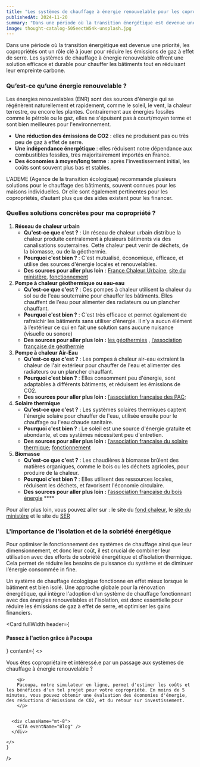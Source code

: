 ```yaml
---
title: "Les systèmes de chauffage à énergie renouvelable pour les copropriétés"
publishedAt: 2024-11-20
summary: "Dans une période où la transition énergétique est devenue une priorité, les copropriétés ont un rôle clé à jouer pour réduire les émissions de gaz à effet de serre. Les systèmes de chauffage à énergie renouvelable offrent une solution efficace et durable pour chauffer les bâtiments tout en réduisant leur empreinte carbone."
image: thought-catalog-505eectW54k-unsplash.jpg
---
```


Dans une période où la transition énergétique est devenue une priorité, les copropriétés ont un rôle clé à jouer pour réduire les émissions de gaz à effet de serre. Les systèmes de chauffage à énergie renouvelable offrent une solution efficace et durable pour chauffer les bâtiments tout en réduisant leur empreinte carbone. 

### Qu’est-ce qu’une énergie renouvelable ?

Les énergies renouvelables (ENR) sont des sources d'énergie qui se régénèrent naturellement et rapidement, comme le soleil, le vent, la chaleur terrestre, ou encore les plantes. Contrairement aux énergies fossiles comme le pétrole ou le gaz, elles ne s'épuisent pas à court/moyen terme et sont bien meilleures pour l'environnement. 

- **Une réduction des émissions de CO2** : elles ne produisent pas ou très peu de gaz à effet de serre.
- **Une indépendance énergétique** : elles réduisent notre dépendance aux combustibles fossiles, très majoritairement importés en France.
- **Des économies à moyen/long terme** : après l'investissement initial, les coûts sont souvent plus bas et stables.

L'ADEME (Agence de la transition écologique) recommande plusieurs solutions pour le chauffage des bâtiments, souvent connues pour les maisons individuelles. Or elle sont également pertinentes pour les copropriétés, d’autant plus que des aides existent pour les financer. 

### Quelles solutions concrètes pour ma copropriété ?

1. **Réseau de chaleur urbain**
    - **Qu'est-ce que c'est ?** : Un réseau de chaleur urbain distribue la chaleur produite centralement à plusieurs bâtiments via des canalisations souterraines. Cette chaleur peut venir de déchets, de la biomasse, ou de la géothermie.
    - **Pourquoi c'est bien ?** : C'est mutualisé, économique, efficace, et utilise des sources d'énergie locales et renouvelables.
    - **Des sources pour aller plus loin** :  [France Chaleur Urbaine](https://france-chaleur-urbaine.beta.gouv.fr/), [site du ministère](https://www.ecologie.gouv.fr/politiques-publiques/reseaux-chaleur), [fonctionnement](https://www.connaissancedesenergies.org/fiche-pedagogique/reseaux-de-chaleur)
2. **Pompe à chaleur géothermique ou eau-eau**
    - **Qu'est-ce que c'est ?** : Ces pompes à chaleur utilisent la chaleur du sol ou de l'eau souterraine pour chauffer les bâtiments. Elles chauffent de l’eau pour alimenter des radiateurs ou un plancher chauffant.
    - **Pourquoi c'est bien ?** : C'est très efficace et permet également de rafraichir les bâtiments sans utiliser d’énergie. Il n’y a aucun élément à l’extérieur ce qui en fait une solution sans aucune nuisance (visuelle ou sonore)
    - **Des sources pour aller plus loin :** [les géothermies](https://www.geothermies.fr/) , [l’association française de géothermie](https://www.afpg.asso.fr/)
3. **Pompe à chaleur Air-Eau** 
    - **Qu'est-ce que c'est ?** : Les pompes à chaleur air-eau extraient la chaleur de l'air extérieur pour chauffer de l'eau et alimenter des radiateurs ou un plancher chauffant.
    - **Pourquoi c'est bien ?** : Elles consomment peu d'énergie, sont adaptables à différents bâtiments, et réduisent les émissions de CO2.
    - **Des sources pour aller plus loin :** [l’association française des PAC](https://www.afpac.org/);
4. **Solaire thermique**
    - **Qu'est-ce que c'est ?** : Les systèmes solaires thermiques captent l'énergie solaire pour chauffer de l'eau, utilisée ensuite pour le chauffage ou l'eau chaude sanitaire.
    - **Pourquoi c'est bien ?** : Le soleil est une source d'énergie gratuite et abondante, et ces systèmes nécessitent peu d'entretien.
    - **Des sources pour aller plus loin :** [l’association française du solaire thermique](https://www.enerplan.asso.fr/); [fonctionnement](https://www.panneausolaire-info.fr/panneau-solaire-thermique)
5. **Biomasse**
    - **Qu'est-ce que c'est ?** : Les chaudières à biomasse brûlent des matières organiques, comme le bois ou les déchets agricoles, pour produire de la chaleur.
    - **Pourquoi c'est bien ?** : Elles utilisent des ressources locales, réduisent les déchets, et favorisent l'économie circulaire.
    - **Des sources pour aller plus loin :** [l’association française du bois énergie](https://cibe.fr/) ****

Pour aller plus loin, vous pouvez aller sur : le site du [fond chaleur](https://fondschaleur.ademe.fr/), le [site du ministère](https://www.economie.gouv.fr/particuliers/prime-renovation-energetique#) et le site du [SER](https://www.syndicat-energies-renouvelables.fr/)

### L'importance de l'isolation et de la sobriété énergétique

Pour optimiser le fonctionnement des systèmes de chauffage ainsi que leur dimensionnement, et donc leur coût, il est crucial de combiner leur utilisation avec des efforts de sobriété énergétique et d'isolation thermique. Cela permet de réduire les besoins de puissance du système et de diminuer l’énergie consommée in fine.

Un système de chauffage écologique fonctionne en effet mieux lorsque le bâtiment est bien isolé. Une approche globale pour la rénovation énergétique, qui intègre l'adoption d’un système de chauffage fonctionnant avec des énergies renouvelables et l'isolation, est donc essentielle pour réduire les émissions de gaz à effet de serre, et optimiser les gains financiers.

<Separateur niveau="16" />

<Card
    fullWidth
    header={<h4>Passez à l'action grâce à Pacoupa</h4>}
    content={
      <>
        <p>
        Vous êtes copropriétaire et intéressé.e par un passage aux systèmes de chauffage à énergie renouvelable ?
        </p>

        <p>
        Pacoupa, notre simulateur en ligne, permet d'estimer les coûts et les bénéfices d'un tel projet pour votre copropriété. En moins de 5 minutes, vous pouvez obtenir une évaluation des économies d'énergie, des réductions d'émissions de CO2, et du retour sur investissement.
        </p>


      <div className="mt-8">
        <CTA eventName="Blog" />
      </div>

    </>
    }
 />